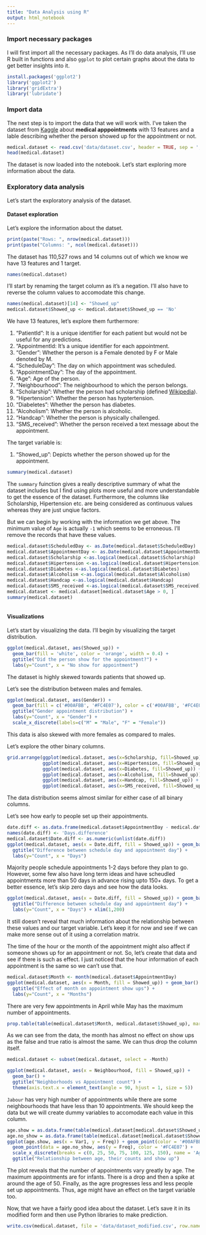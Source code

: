 ```yaml
---
title: "Data Analysis using R"
output: html_notebook
---
```


### Import necessary packages

I will first import all the necessary packages. As I'll do data analysis, I'll use R built in functions and also `ggplot` to plot certain graphs about the data to get better insights into it.

```r
install.packages('ggplot2')
library('ggplot2')
library('gridExtra')
library('lubridate')
```

### Import data

The next step is to import the data that we will work with. I've taken the dataset from [Kaggle](https://www.kaggle.com/joniarroba/noshowappointments/download) about **medical apppointments** with 13 features and a lable describing whether the person showed up for the appointment or not.

```r
medical.dataset <- read.csv('data/dataset.csv', header = TRUE, sep = ',')
head(medical.dataset)
```

The dataset is now loaded into the notebook. Let's start exploring more information about the data.

### Exploratory data analysis

Let's start the exploratory analysis of the dataset.

#### Dataset exploration

Let's explore the information about the datset.

```r
print(paste("Rows: ", nrow(medical.dataset)))
print(paste("Columns: ", ncol(medical.dataset)))
```

The dataset has 110,527 rows and 14 columns out of which we know we have 13 features and 1 target.

```r
names(medical.dataset)
```

I'll start by renaming the target column as it's a negation. I'll also have to reverse the column values to accomodate this change.

```r
names(medical.dataset)[14] <- "Showed_up"
medical.dataset$Showed_up <- medical.dataset$Showed_up == 'No'
```

We have 13 features, let's explore them furthermore:

1. "PatientId": It is a unique identifier for each patient but would not be useful for any predictions.
2. "AppointmentId: It's a unique identifier for each appointment.
3. "Gender": Whether the person is a Female denoted by F or Male denoted by M.
4. "ScheduleDay": The day on which appointment was scheduled.
5. "AppointmentDay": The day of the appointment.
6. "Age": Age of the person.
7. "Neighbourhood": The neighbourhood to which the person belongs.
8. "Scholarship": Whether the person had scholarship (defined [Wikipedia](https://en.wikipedia.org/wiki/Bolsa_Fam%C3%ADlia)).
9. "Hipertension": Whether the person has hyptertension.
10. "Diabeletes": Whether the person has diabetes.
11. "Alcoholism": Whether the person is alcoholic.
12. "Handcap": Whether the person is physically challenged.
13. "SMS_received": Whether the person received a text message about the appointment.

The target variable is:

1. "Showed_up": Depicts whether the person showed up for the appointment.

```r
summary(medical.dataset)
```

The `summary` fuinction gives a really descriptive summary of what the dataset includes but I find using plots more useful and more understandable to get the essence of the dataset. Furthermore, the columns like Scholarship, Hipertension etc. are being considered as continuous values whereas they are just unqiue factors.

But we can begin by working with the information we get above. The minimum value of `Age` is actually `-1` which seems to be erroneous. I'll remove the records that have these values.

```r
medical.dataset$ScheduledDay <- as.Date(medical.dataset$ScheduledDay)
medical.dataset$AppointmentDay <- as.Date(medical.dataset$AppointmentDay)
medical.dataset$Scholarship <-as.logical(medical.dataset$Scholarship)
medical.dataset$Hipertension <-as.logical(medical.dataset$Hipertension)
medical.dataset$Diabetes <-as.logical(medical.dataset$Diabetes)
medical.dataset$Alcoholism <-as.logical(medical.dataset$Alcoholism)
medical.dataset$Handcap <-as.logical(medical.dataset$Handcap)
medical.dataset$SMS_received <-as.logical(medical.dataset$SMS_received)
medical.dataset <- medical.dataset[medical.dataset$Age > 0, ]
summary(medical.dataset)
```

```r
```

#### Visualizations

Let's start by visualizing the data. I'll begin by visualizing the target distribution.

```r
ggplot(medical.dataset, aes(Showed_up)) + 
  geom_bar(fill = 'white', color = 'orange', width = 0.4) + 
  ggtitle("Did the person show for the appointment?") + 
  labs(y="Count", x = "No show for appointment")
```

The dataset is highly skewed towards patients that showed up.

Let's see the distribution between males and females.

```r
ggplot(medical.dataset, aes(Gender)) + 
  geom_bar(fill = c('#00AFBB', '#FC4E07'), color = c('#00AFBB', '#FC4E07'), width = 0.4) + 
  ggtitle("Gender appointment distribution") + 
  labs(y="Count", x = "Gender") +
  scale_x_discrete(labels=c("M" = "Male", "F" = "Female"))
```

This data is also skewed with more females as compared to males.

Let's explore the other binary columns.

```r
grid.arrange(ggplot(medical.dataset, aes(x=Scholarship, fill=Showed_up)) + geom_bar(position="fill"),
             ggplot(medical.dataset, aes(x=Hipertension, fill=Showed_up)) + geom_bar(position="fill"),
             ggplot(medical.dataset, aes(x=Diabetes, fill=Showed_up)) + geom_bar(position="fill"),
             ggplot(medical.dataset, aes(x=Alcoholism, fill=Showed_up)) + geom_bar(position="fill"),
             ggplot(medical.dataset, aes(x=Handcap, fill=Showed_up)) + geom_bar(position="fill"),
             ggplot(medical.dataset, aes(x=SMS_received, fill=Showed_up)) + geom_bar(position="fill"), ncol = 2)
```

The data distribution seems almost similar for either case of all binary columns.

Let's see how early to people set up their appointments.

```r
date.diff <- as.data.frame(medical.dataset$AppointmentDay - medical.dataset$ScheduledDay)
names(date.diff) <- 'Days.difference'
medical.dataset$Date.diff <- as.numeric(unlist(date.diff))
ggplot(medical.dataset, aes(x = Date.diff, fill = Showed_up)) + geom_bar() +
  ggtitle("Difference between schedule day and appointment day") +
  labs(y="Count", x = "Days")
```

Majority people schedule appointments 1-2 days before they plan to go. However, some few also have long term ideas and have scheudled appointments more than 50 days in advance rising upto 150+ days. To get a better essence, let's skip zero days and see how the data looks.

```r
ggplot(medical.dataset, aes(x = Date.diff, fill = Showed_up)) + geom_bar() +
  ggtitle("Difference between schedule day and appointment day") +
  labs(y="Count", x = "Days") + xlim(1,200)
```

It still doesn't reveal that much information about the relationship between these values and our target variable. Let's keep it for now and see if we can make more sense out of it using a correlation matrix.

The time of the hour or the month of the appointment might also affect if someone shows up for an appointment or not. So, let's create that data and see if there is such as effect. I just noticed that the hour information of each appointment is the same so we can't use that.

```r
medical.dataset$Month <- month(medical.dataset$AppointmentDay)
ggplot(medical.dataset, aes(x = Month, fill = Showed_up)) + geom_bar() +
  ggtitle("Effect of month on appointment show ups") +
  labs(y="Count", x = "Months")
```

There are very few appointments in April while May has the maximum number of appointments.

```r
prop.table(table(medical.dataset$Month, medical.dataset$Showed_up), margin = 1)
```

As we can see from the data, the month has almost no effect on show ups as the false and true ratio is almost the same. We can thus drop the column itself.

```r
medical.dataset <- subset(medical.dataset, select = -Month)
```

```r
ggplot(medical.dataset, aes(x = Neighbourhood, fill = Showed_up)) + 
  geom_bar() + 
  ggtitle("Neighborhoods vs Appointment count") + 
  theme(axis.text.x = element_text(angle = 90, hjust = 1, size = 5))
```

`Jabour` has very high number of appointments while there are some neighbourhoods that have less than 10 appointments. We should keep the data but we will create dummy variables to accomodate each value in this column.

```r
age.show = as.data.frame(table(medical.dataset[medical.dataset$Showed_up == 'TRUE', ]$Age))
age.no_show = as.data.frame(table(medical.dataset[medical.dataset$Showed_up == 'FALSE', ]$Age))
ggplot(age.show, aes(x = Var1, y = Freq)) + geom_point(color = '#00AFBB') + geom_smooth(method = lm) +
  geom_point(data = age.no_show, aes(y = Freq), color = '#FC4E07') +
  scale_x_discrete(breaks = c(0, 25, 50, 75, 100, 125, 150), name = 'Age') +
  ggtitle("Relationship between age, their counts and show up")
```

The plot reveals that the number of appointments vary greatly by age. The maximum appointments are for infants. There is a drop and then a spike at around the age of 50. Finally, as the agre progresses less and less people set up appointments. Thus, age might have an effect on the target variable too.

Now, that we have a fairly good idea about the dataset. Let's save it in its modified form and then use Python libraries to make prediction.

```r
write.csv(medical.dataset, file = 'data/dataset_modified.csv', row.names = FALSE)
```